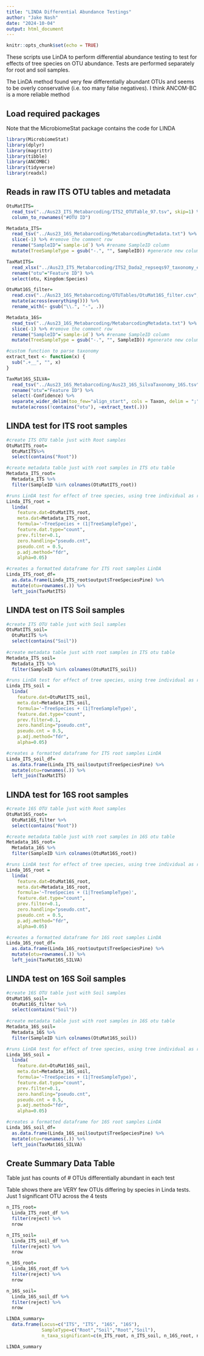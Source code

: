 ```yaml
---
title: "LINDA Differential Abundance Testings"
author: "Jake Nash"
date: "2024-10-04"
output: html_document
---
```


```r
knitr::opts_chunk$set(echo = TRUE)
```

These scripts use LinDA to perform differential abundance testing to test for effects of tree species on OTU abundance. Tests are performed separately for root and soil samples. 

The LinDA method found very few differentially abundant OTUs and seems to be overly conservative (i.e. too many false negatives). I think ANCOM-BC is a more reliable method

## Load required packages
Note that the MicrobiomeStat package contains the code for LINDA
```r
library(MicrobiomeStat)
library(dplyr)
library(magrittr)
library(tibble)
library(ANCOMBC)
library(tidyverse)
library(readxl)
```

## Reads in raw ITS OTU tables and metadata

```r
OtuMatITS=
  read_tsv("../Aus23_ITS_Metabarcoding/ITS2_OTUTable_97.tsv", skip=1) %>%
  column_to_rownames("#OTU ID")

Metadata_ITS=
  read_tsv("../Aus23_16S_Metabarcoding/MetabarcodingMetadata.txt") %>%
  slice(-1) %>% #remove the comment row 
  rename("SampleID"=`sample-id`) %>% #rename SampleID column
  mutate(TreeSampleType = gsub("-.", "", SampleID)) #generate new column with Tree ID and sample type concatenated

TaxMatITS=
  read_xlsx("../Aus23_ITS_Metabarcoding/ITS2_Dada2_repseqs97_taxonomy_edited.xlsx") %>%
  rename("otu"="Feature ID") %>%
  select(otu, Kingdom:Species)

OtuMat16S_filter=
  read.csv("../Aus23_16S_Metabarcoding/OTUTables/OtuMat16S_filter.csv", row.names = 1) %>%
  mutate(across(everything())) %>%
  rename_with(~ gsub("\\.", "-", .))

Metadata_16S=
  read_tsv("../Aus23_16S_Metabarcoding/MetabarcodingMetadata.txt") %>%
  slice(-1) %>% #remove the comment row 
  rename("SampleID"=`sample-id`) %>% #rename SampleID column
  mutate(TreeSampleType = gsub("-.", "", SampleID)) #generate new column with Tree ID and sample type concatenated

#custom function to parse taxonomy
extract_text <- function(x) {
  sub(".+__", "", x)
}

TaxMat16S_SILVA=
  read_tsv("../Aus23_16S_Metabarcoding/Aus23_16S_SilvaTaxonomy_16S.tsv") %>% 
  rename("otu"="Feature ID") %>%
  select(-Confidence) %>%
  separate_wider_delim(too_few="align_start", cols = Taxon, delim = ";", names = c("Kingdom", "Phylum","Class", "Order","Family","Genus","Species", "SH")) %>%
  mutate(across(!contains("otu"), ~extract_text(.)))
```

## LINDA test for ITS root samples
```r
#create ITS OTU table just with Root samples
OtuMatITS_root= 
  OtuMatITS%>% 
  select(contains("Root")) 

#create metadata table just with root samples in ITS otu table
Metadata_ITS_root=
  Metadata_ITS %>%
  filter(SampleID %in% colnames(OtuMatITS_root))

#runs LinDA test for effect of tree species, using tree individual as random effects
Linda_ITS_root =
  linda(
    feature.dat=OtuMatITS_root,
    meta.dat=Metadata_ITS_root,
    formula='~TreeSpecies + (1|TreeSampleType)',
    feature.dat.type="count",
    prev.filter=0.1,
    zero.handling="pseudo.cnt",
    pseudo.cnt = 0.5,
    p.adj.method="fdr",
    alpha=0.05)

#creates a formatted dataframe for ITS root samples LinDA
Linda_ITS_root_df=
  as.data.frame(Linda_ITS_root$output$TreeSpeciesPine) %>%
  mutate(otu=rownames(.)) %>%
  left_join(TaxMatITS)
```

## LINDA test on ITS Soil samples
```r
#create ITS OTU table just with Soil samples
OtuMatITS_soil= 
  OtuMatITS %>% 
  select(contains("Soil")) 
  
#create metadata table just with root samples in ITS otu table
Metadata_ITS_soil=
  Metadata_ITS %>%
  filter(SampleID %in% colnames(OtuMatITS_soil))

#runs LinDA test for effect of tree species, using tree individual as random effects
Linda_ITS_soil =
  linda(
    feature.dat=OtuMatITS_soil,
    meta.dat=Metadata_ITS_soil,
    formula='~TreeSpecies + (1|TreeSampleType)',
    feature.dat.type="count",
    prev.filter=0.1,
    zero.handling="pseudo.cnt",
    pseudo.cnt = 0.5,
    p.adj.method="fdr",
    alpha=0.05)

#creates a formatted dataframe for ITS root samples LinDA
Linda_ITS_soil_df=
  as.data.frame(Linda_ITS_soil$output$TreeSpeciesPine) %>%
  mutate(otu=rownames(.)) %>%
  left_join(TaxMatITS)

```

## LINDA test for 16S root samples
```r
#create 16S OTU table just with Root samples
OtuMat16S_root= 
  OtuMat16S_filter %>% 
  select(contains("Root")) 

#create metadata table just with root samples in 16S otu table
Metadata_16S_root=
  Metadata_16S %>%
  filter(SampleID %in% colnames(OtuMat16S_root))

#runs LinDA test for effect of tree species, using tree individual as random effects
Linda_16S_root =
  linda(
    feature.dat=OtuMat16S_root,
    meta.dat=Metadata_16S_root,
    formula='~TreeSpecies + (1|TreeSampleType)',
    feature.dat.type="count",
    prev.filter=0.1,
    zero.handling="pseudo.cnt",
    pseudo.cnt = 0.5,
    p.adj.method="fdr",
    alpha=0.05)

#creates a formatted dataframe for 16S root samples LinDA
Linda_16S_root_df=
  as.data.frame(Linda_16S_root$output$TreeSpeciesPine) %>%
  mutate(otu=rownames(.)) %>%
  left_join(TaxMat16S_SILVA)
```

## LINDA test on 16S Soil samples
```r
#create 16S OTU table just with Soil samples
OtuMat16S_soil= 
  OtuMat16S_filter %>% 
  select(contains("Soil")) 
  
#create metadata table just with root samples in 16S otu table
Metadata_16S_soil=
  Metadata_16S %>%
  filter(SampleID %in% colnames(OtuMat16S_soil))

#runs LinDA test for effect of tree species, using tree individual as random effects
Linda_16S_soil =
  linda(
    feature.dat=OtuMat16S_soil,
    meta.dat=Metadata_16S_soil,
    formula='~TreeSpecies + (1|TreeSampleType)',
    feature.dat.type="count",
    prev.filter=0.1,
    zero.handling="pseudo.cnt",
    pseudo.cnt = 0.5,
    p.adj.method="fdr",
    alpha=0.05)

#creates a formatted dataframe for 16S root samples LinDA
Linda_16S_soil_df=
  as.data.frame(Linda_16S_soil$output$TreeSpeciesPine) %>%
  mutate(otu=rownames(.)) %>%
  left_join(TaxMat16S_SILVA)

```

## Create Summary Data Table
Table just has counts of # OTUs differentially abundant in each test

Table shows there are VERY few OTUs differing by species in Linda tests. Just 1 significant OTU across the 4 tests
```r

n_ITS_root=
  Linda_ITS_root_df %>%
  filter(reject) %>%
  nrow

n_ITS_soil=
  Linda_ITS_soil_df %>%
  filter(reject) %>%
  nrow

n_16S_root=
  Linda_16S_root_df %>%
  filter(reject) %>%
  nrow

n_16S_soil=
  Linda_16S_soil_df %>%
  filter(reject) %>%
  nrow

LINDA_summary=
  data.frame(Locus=c("ITS", "ITS", "16S", "16S"),
             SampleType=c("Root","Soil","Root","Soil"),
             n_taxa_significant=c(n_ITS_root, n_ITS_soil, n_16S_root, n_16S_soil))

LINDA_summary
```

